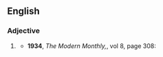 {{rfv|en}}
==English==

===Adjective===
{{en-adj}}

# {{lb|en|obsolete}} {{synonym of|lang=en|inaniloquent}}
#* '''1934''', ''The Modern Monthly,'', vol 8, page 308:
#*: {{quote|en|The blank spaces of Mallarmé, the silence of Maesterlinck, the '''inaniloquous''' repetitive babblings of Getrtude Stein are the abyss which threatens to engulf creative effort if it continues in this direction.}}
